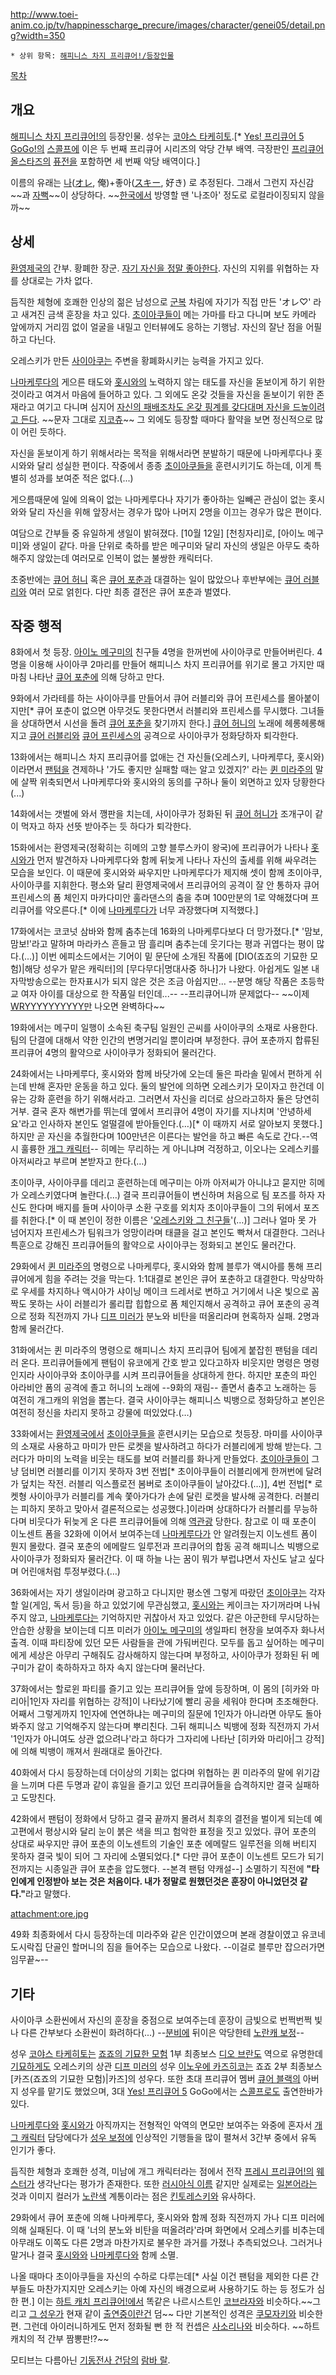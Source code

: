 {{{+1 オレスキー Oresuki}}}

http://www.toei-anim.co.jp/tv/happinesscharge_precure/images/character/genei05/detail.png?width=350

 * 상위 항목: [[해피니스 차지 프리큐어!/등장인물]]

[[목차]]

== 개요 ==
[[해피니스 차지 프리큐어!]]의 등장인물. 성우는 [[코야스 타케히토]].[* [[Yes! 프리큐어 5 GoGo!]]의 [[스콜프]]에 이은 두 번째 프리큐어 시리즈의 악당 간부 배역. 극장판인 [[프리큐어 올스타즈]]의 [[퓨전(프리큐어 올스타즈)|퓨전]]을 포함하면 세 번째 악당 배역이다.]

이름의 유래는 [[나]]([[오레|オレ]], 俺)+좋아([[스키#s-3|スキー]], 好き) 로 추정된다. 그래서 그런지 자신감~~과 [[자뻑]]~~이 상당하다. ~~[[한국]]에서 방영할 땐 '나조아' 정도로 로컬라이징되지 않을까~~

== 상세 ==
[[환영제국]]의 간부. 황폐한 장군. [[나르시스트|자기 자신을 정말 좋아한다]]. 자신의 지위를 위협하는 자를 상대로는 가차 없다.

듬직한 체형에 호쾌한 인상의 젊은 남성으로 [[군복]] 차림에 자기가 직접 만든 'オレ♡' 라고 새겨진 금색 훈장을 차고 있다. [[초이아쿠]]들이 메는 가마를 타고 다니며 보도 카메라 앞에까지 거리낌 없이 얼굴을 내밀고 인터뷰에도 응하는 기행남. 자신의 잘난 점을 어필하고 다닌다.

오레스키가 만든 [[사이아쿠]]는 주변을 황폐화시키는 능력을 가지고 있다.

[[나마케루다]]의 게으른 태도와 [[홋시와]]의 노력하지 않는 태도를 자신을 돋보이게 하기 위한 것이라고 여겨서 마음에 들어하고 있다. 그 외에도 온갖 것들을 자신을 돋보이기 위한 존재라고 여기고 다니며 심지어 [[정신승리|자신의 패배조차도 온갖 핑계를 갖다대며 자신을 드높이려고 든다]]. ~~문자 그대로 [[지코츄]]~~ 그 외에도 등장할 때마다 활약을 보면 정신적으로 많이 어린 듯하다.

자신을 돋보이게 하기 위해서라는 목적을 위해서라면 분발하기 때문에 나마케루다나 홋시와와 달리 성실한 편이다. 작중에서 종종 [[초이아쿠]]들을 훈련시키기도 하는데, 이게 특별히 성과를 보여준 적은 없다.(...)

게으름때문에 일에 의욕이 없는 나마케루다나 자기가 좋아하는 일빼곤 관심이 없는 홋시와와 달리 자신을 위해 앞장서는 경우가 많아 나머지 2명을 이끄는 경우가 많은 편이다. 

여담으로 간부들 중 유일하게 생일이 밝혀졌다. [10월 12일] [천칭자리]로, [아이노 메구미]와 생일이 같다. 마을 단위로 축하를 받은 메구미와 달리 자신의 생일은 아무도 축하해주지 않았는데 여러모로 인복이 없는 불쌍한 캐릭터다.

초중반에는 [[오모리 유코|큐어 허니]] 혹은 [[히카와 이오나|큐어 포춘]]과 대결하는 일이 많았으나 후반부에는 [[아이노 메구미|큐어 러블리]]와 여러 모로 얽힌다. 다만 최종 결전은 큐어 포춘과 벌였다.
== 작중 행적 ==
8화에서 첫 등장. [[아이노 메구미]]의 친구들 4명을 한꺼번에 사이아쿠로 만들어버린다. 4명을 이용해 사이아쿠 2마리를 만들어 해피니스 차지 프리큐어를 위기로 몰고 가지만 때마침 나타난 [[히카와 이오나|큐어 포춘]]에 의해 당하고 만다.

9화에서 가라테를 하는 사이아쿠를 만들어서 큐어 러블리와 큐어 프린세스를 몰아붙이지만[* 큐어 포춘이 없으면 아무것도 못한다면서 러블리와 프린세스를 무시했다. 그녀들을 상대하면서 시선을 돌려 [[히카와 이오나|큐어 포춘]]을 찾기까지 한다.] [[오모리 유코|큐어 허니]]의 노래에 헤롱헤롱해지고 [[아이노 메구미|큐어 러블리]]와 [[시라유키 히메|큐어 프린세스]]의 공격으로 사이아쿠가 정화당하자 퇴각한다.

13화에서는 해피니스 차지 프리큐어를 없애는 건 자신들(오레스키, 나마케루다, 홋시와)이라면서 [[팬텀(해피니스 차지 프리큐어!)|팬텀]]을 견제하나 '가도 좋지만 실패할 때는 알고 있겠지?' 라는 [[퀸 미라주]]의 말에 살짝 위축되면서 나마케루다와 홋시와의 동의를 구하나 둘이 외면하고 있자 당황한다(...)

14화에서는 갯벌에 와서 깽판을 치는데, 사이아쿠가 정화된 뒤 [[오모리 유코|큐어 허니]]가 조개구이 같이 먹자고 하자 선뜻 받아주는 듯 하다가 퇴각한다.

15화에서는 환영제국(정확히는 히메의 고향 블루스카이 왕국)에 프리큐어가 나타나 [[홋시와]]가 먼저 발견하자 나마케루다와 함께 뒤늦게 나타나 자신의 출세를 위해 싸우려는 모습을 보인다. 이 때문에 홋시와와 싸우지만 나마케루다가 제지해 셋이 함께 초이아쿠, 사이아쿠를 지휘한다. 평소와 달리 환영제국에서 프리큐어의 공격이 잘 안 통하자 큐어 프린세스의 폼 체인지 마카다미안 훌라댄스의 춤을 추며 100만분의 1로 약해졌다며 프리큐어를 약오른다.[* 이에 [[나마케루다]]가 너무 과장했다며 지적했다.]

17화에서는 코코넛 삼바와 함께 춤추는데 16화의 나마케루다보다 더 망가졌다.[* '맘보, 맘보!'라고 말하며 마라카스 흔들고 땀 흘리며 춤추는데 웃기다는 평과 귀엽다는 평이 많다.(...)] 이번 에피소드에서는 기어이 밑 문단에 소개된 작품에 [DIO(죠죠의 기묘한 모험)|해당 성우가 맡은 캐릭터]의 [무다무다|명대사중 하나]가 나왔다. 아쉽게도 일본 내 자막방송으로는 한자표시가 되지 않은 것은 조금 아쉽지만... --분명 해당 작품은 초등학교 여자 아이를 대상으로 한 작품일 터인데...-- --프리큐어니까 문제없다-- ~~이제 [[WRYYYYYYYYYY]]만 나오면 완벽하다~~

19화에서는 메구미 일행이 소속된 축구팀 일원인 곤씨를 사이아쿠의 소재로 사용한다. 팀의 단결에 대해서 약한 인간의 변명거리일 뿐이라며 부정한다. 큐어 포춘까지 합류된 프리큐어 4명의 활약으로 사이아쿠가 정화되어 물러간다.

24화에서는 나마케루다, 홋시와와 함께 바닷가에 오는데 둘은 파라솔 밑에서 편하게 쉬는데 반해 혼자만 운동을 하고 있다. 둘의 발언에 의하면 오레스키가 모이자고 한건데 이유는 강화 훈련을 하기 위해서라고. 그러면서 자신을 리더로 삼으라고하자 둘은 당연히 거부. 결국 혼자 해변가를 뛰는데 옆에서 프리큐어 4명이 자기를 지나치며 '안녕하세요'라고 인사하자 본인도 얼떨결에 받아들인다.(…)[* 이 때까지 서로 알아보지 못했다.] 하지만 곧 자신을 추월한다며 100만년은 이른다는 발언을 하고 빠른 속도로 간다.--역시 훌륭한 [[개그 캐릭터]]-- 히메는 무리하는 게 아니냐며 걱정하고, 이오나는 오레스키를 아저씨라고 부르며 본받자고 한다.(…)

초이아쿠, 사이아쿠를 데리고 훈련하는데 메구미는 아까 아저씨가 아니냐고 묻지만 히메가 오레스키였다며 놀란다.(…) 결국 프리큐어들이 변신하며 처음으로 팀 포즈를 하자 자신도 한다며 배지를 들며 사이아쿠 소환 구호를 외치자 초이아쿠들이 그의 뒤에서 포즈를 취한다.[* 이 때 본인이 정한 이름은 '[[서태지와 아이들|오레스키와 그 친구들]]'(…)] 그러나 얼마 못 가 넘어지자 프린세스가 팀워크가 엉망이라며 태클을 걸고 본인도 빡쳐서 대결한다. 그러나 특훈으로 강해진 프리큐어들의 활약으로 사이아쿠는 정화되고 본인도 물러간다.

29화에서 [[퀸 미라주]]의 명령으로 나마케루다, 홋시와와 함께 블루가 액시아를 통해 프리큐어에게 힘을 주려는 것을 막는다. 1:1대결로 본인은 큐어 포춘하고 대결한다. 막상막하로 우세를 차지하나 액시아가 샤이닝 메이크 드레서로 변하고 거기에서 나온 빛으로 꼼짝도 못하는 사이 러블리가 롤리팝 힙합으로 폼 체인지해서 공격하고 큐어 포춘의 공격으로 정화 직전까지 가나 [[디프 미러]]가 분노와 비탄을 떠올리라며 현혹하자 실패. 2명과 함께 물러간다.

31화에서는 퀸 미라주의 명령으로 해피니스 차지 프리큐어 팀에게 붙잡힌 팬텀을 데리러 온다. 프리큐어들에게 팬텀이 유코에게 간호 받고 있다고하자 비웃지만 명령은 명령인지라 사이아쿠와 초이아쿠를 시켜 프리큐어들을 상대하게 한다. 하지만 포춘의 파인 아라비안 폼의 공격에 졸고 허니의 노래에 --9화의 재림-- 졸면서 춤추고 노래하는 등 여전히 개그캐의 위엄을 뽑는다. 결국 사이아쿠는 해피니스 빅뱅으로 정화당하고 본인은 여전히 정신을 차리지 못하고 강물에 떠있었다.(…)

33화에서는 [[환영제국]]에서 [[초이아쿠]]들을 훈련시키는 모습으로 첫등장. 마미를 사이아쿠의 소재로 사용하고 마미가 만든 로켓을 발사하려고 하다가 러블리에게 방해 받는다. 그러다가 마미의 노력을 비웃는 태도를 보여 러블리를 화나게 만들었다. [[초이아쿠]]들이 그냥 덤비면 러블리를 이기지 못하자 3번 전법[* 초이아쿠들이 러블리에게 한꺼번에 달려가 덮치는 작전. 러블리 익스플로전 봄버로 초이아쿠들이 날아갔다.(…)], 4번 전법[* 로켓형 사이아쿠가 러블리를 계속 쫓아가다가 손에 달린 로켓을 발사해 공격한다. 러블리는 피하지 못하고 맞아서 결론적으로는 성공했다.]이라며 상대하다가 러블리를 무능하다며 비웃다가 뒤늦게 온 다른 프리큐어들에 의해 [[역관광]] 당한다. 참고로 이 때 포춘이 이노센트 폼을 32화에 이어서 보여주는데 [[나마케루다]]가 안 알려줬는지 이노센트 폼이 뭔지 몰랐다. 결국 포춘의 에메랄드 일루전과 프리큐어의 합동 공격 해피니스 빅뱅으로 사이아쿠가 정화되자 물러간다. 이 때 하늘 나는 꿈이 뭐가 부럽냐면서 자신도 날고 싶다며 어린애처럼 투정부렸다.(…)

36화에서는 자기 생일이라며 광고하고 다니지만 평소엔 그렇게 따랐던 [[초이아쿠]]는 각자 할 일(게임, 독서 등)을 하고 있었기에 무관심했고, [[홋시와]]는 케이크는 자기꺼라며 나눠주지 않고, [[나마케루다]]는 기억하지만 귀찮아서 자고 있었다. 같은 아군한테 무시당하는 안습한 상황을 보이는데 디프 미러가 [[아이노 메구미]]의 생일파티 현장을 보여주자 화나서 출격. 이때 파티장에 있던 모든 사람들을 관에 가둬버린다. 모두를 돕고 싶어하는 메구미에게 세상은 아무리 구해줘도 감사해하지 않는다며 부정하고, 사이아쿠가 정화된 뒤 메구미가 같이 축하하자고 하자 속지 않는다며 물러난다.

37화에서는 할로윈 파티를 즐기고 있는 프리큐어들 앞에 등장하며, 이 몸의 [히카와 마리아|1인자 자리를 위협하는 강적]이 나타났기에 빨리 공을 세워야 한다며 초조해한다. 어째서 그렇게까지 1인자에 연연하냐는 메구미의 질문에 1인자가 아니라면 아무도 돌아봐주지 않고 기억해주지 않는다며 뿌리친다. 그뒤 해피니스 빅뱅에 정화 직전까지 가서 '1인자가 아니여도 상관 없으려나'라고 하다가 그자리에 나타난 [히카와 마리아|그 강적]에 의해 빅뱅이 깨져서 원래대로 돌아간다.

40화에서 다시 등장하는데 더이상의 기회는 없다며 위협하는 퀸 미라주의 말에 위기감을 느끼며 다른 두명과 같이 휴일을 즐기고 있던 프리큐어들을 습격하지만 결국 실패하고 도망친다.

42화에서 팬텀이 정화에서 당하고 결국 끝까지 몰려서 최후의 결전을 벌이게 되는데 예고편에서 평상시와 달리 눈이 붉은 색을 띄고 험악한 표정을 짓고 있었다. 큐어 포춘의 상대로 싸우지만 큐어 포춘의 이노센트의 기술인 포춘 에메랄드 일루전을 의해 버티지 못하자 결국 빛이 되어 그 자리에 소멸되었다.[* 다만 큐어 포춘이 이노센트 모드가 되기 전까지는 시종일관 큐어 포춘을 압도했다. --본격 팬텀 약캐설--] 소멸하기 직전에 '''"타인에게 인정받아 보는 것은 처음이다. 내가 정말로 원했던것은 훈장이 아니었던것 같다."'''라고 말했다.

attachment:ore.jpg

49화 최종화에서 다시 등장하는데 미라주와 같은 인간이였으며 본래 경찰이였고 유코네 도시락집 단골인 할머니의 짐을 들어주는 모습으로 나왔다.
--이걸로 블루만 잡으러가면 임무끝~--
== 기타 ==
사이아쿠 소환씬에서 자신의 훈장을 중점으로 보여주는데 훈장이 금빛으로 번쩍번쩍 빛나 다른 간부보다 소환씬이 화려하다(...) --[[분비(Yes! 프리큐어 5)|분비]]에 뒤이은 악당한테 [[노란캐 보정]]--

성우 [[코야스 타케히토]]는 [[죠죠의 기묘한 모험]] 1부 최종보스 [[디오 브란도]] 역으로 유명한데 [[기묘]]하게도 오레스키의 상관 [[디프 미러]]의 성우 [[이노우에 카즈히코]]는 죠죠 2부 최종보스 [카즈(죠죠의 기묘한 모험)|카즈]의 성우다. 또한 초대 프리큐어 멤버 [[큐어 블랙]]의 아버지 성우를 맡기도 했었으며, 3대 [[Yes! 프리큐어 5]] GoGo에서는 [[스콜프]]로도 출연한바가 있다.

[[나마케루다]]와 [[홋시와]]가 아직까지는 전형적인 악역의 면모만 보여주는 와중에 혼자서 [[개그 캐릭터]] 담당에다가 [[성우 보정]]에 인상적인 기행들을 많이 펼쳐서 3간부 중에서 유독 인기가 좋다.

듬직한 체형과 호쾌한 성격, 미남에 개그 캐릭터라는 점에서 전작 [[프레시 프리큐어!]]의 [[웨스터]]가 생각난다는 평가가 존재한다. 또한 [[스키#s-2|러시아식 이름]] 같지만 실제로는 [[스키#s-3|일본어]]라는 것과 이미지 컬러가 [[노란색]] 계통이라는 점은 [[킨토레스키]]와 유사하다.

29화에서 큐어 포춘에 의해 나마케루다, 홋시와와 함께 정화 직전까지 가나 디프 미러에 의해 실패된다. 이 때 '너의 분노와 비탄을 떠올려라'라며 화면에서 오레스키를 비추는데 아무래도 이쪽도 다른 2명과 마찬가지로 불우한 과거를 가졌나 추측되었으나. 그러거나 말거나 결국 [[홋시와]]와 [[나마케루다]]와 함께 소멸.

나올 때마다 초이아쿠들을 자신의 수하로 다루는데[* 사실 이건 팬텀을 제외한 다른 간부들도 마찬가지지만 오레스키는 아예 자신의 배경으로써 사용하기도 하는 등 정도가 심한 편.] 이는 [[하트 캐치 프리큐어!]]에서 똑같은 나르시스트인 [[코브라자]]와 비슷하다.~~그리고 [[노지마 히로후미|그 성우]]가 현재 같이 [[팬텀(해피니스 차지 프리큐어!)|출연중]]이란건 덤~~ 다만 기본적인 성격은 [[쿠모자키]]와 비슷한 편. 그런데 아이러니하게도 먼저 정화될 뻔 한 적 컨셉은 [[사소리나]]와 비슷하다. ~~하트캐치의 적 간부 짬뽕판!?~~

모티브는 다름아닌 [[기동전사 건담]]의 [[람바 랄]].
